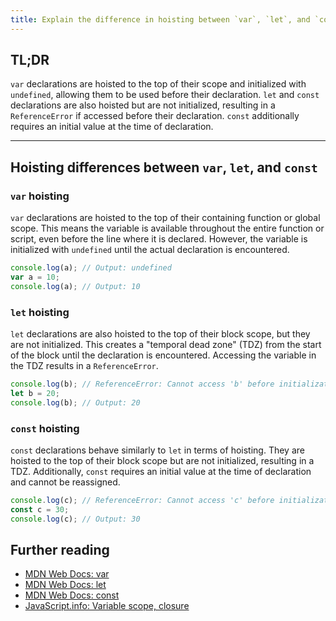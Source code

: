 ```yaml
---
title: Explain the difference in hoisting between `var`, `let`, and `const`
---
```


## TL;DR

`var` declarations are hoisted to the top of their scope and initialized with `undefined`, allowing them to be used before their declaration. `let` and `const` declarations are also hoisted but are not initialized, resulting in a `ReferenceError` if accessed before their declaration. `const` additionally requires an initial value at the time of declaration.

---

## Hoisting differences between `var`, `let`, and `const`

### `var` hoisting

`var` declarations are hoisted to the top of their containing function or global scope. This means the variable is available throughout the entire function or script, even before the line where it is declared. However, the variable is initialized with `undefined` until the actual declaration is encountered.

```js
console.log(a); // Output: undefined
var a = 10;
console.log(a); // Output: 10
```

### `let` hoisting

`let` declarations are also hoisted to the top of their block scope, but they are not initialized. This creates a "temporal dead zone" (TDZ) from the start of the block until the declaration is encountered. Accessing the variable in the TDZ results in a `ReferenceError`.

```js
console.log(b); // ReferenceError: Cannot access 'b' before initialization
let b = 20;
console.log(b); // Output: 20
```

### `const` hoisting

`const` declarations behave similarly to `let` in terms of hoisting. They are hoisted to the top of their block scope but are not initialized, resulting in a TDZ. Additionally, `const` requires an initial value at the time of declaration and cannot be reassigned.

```js
console.log(c); // ReferenceError: Cannot access 'c' before initialization
const c = 30;
console.log(c); // Output: 30
```

## Further reading

- [MDN Web Docs: var](https://developer.mozilla.org/en-US/docs/Web/JavaScript/Reference/Statements/var)
- [MDN Web Docs: let](https://developer.mozilla.org/en-US/docs/Web/JavaScript/Reference/Statements/let)
- [MDN Web Docs: const](https://developer.mozilla.org/en-US/docs/Web/JavaScript/Reference/Statements/const)
- [JavaScript.info: Variable scope, closure](https://javascript.info/closure#var)
